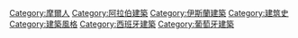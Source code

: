 {{commons category|Architecture of Al-Andalus}}
{{Catmore}}

[[Category:摩爾人|Category:摩爾人]]
[[Category:阿拉伯建築|Category:阿拉伯建築]]
[[Category:伊斯蘭建築|Category:伊斯蘭建築]]
[[Category:建筑史|Category:建筑史]]
[[Category:建築風格|Category:建築風格]]
[[Category:西班牙建築|Category:西班牙建築]]
[[Category:葡萄牙建築|Category:葡萄牙建築]]
